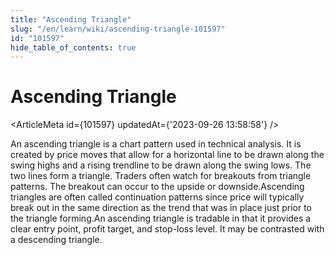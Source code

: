 ```yaml
---
title: "Ascending Triangle"
slug: "/en/learn/wiki/ascending-triangle-101597"
id: "101597"
hide_table_of_contents: true
---
```



# Ascending Triangle

<ArticleMeta id={101597} updatedAt={'2023-09-26 13:58:58'} />
<div className='border-solid border-b border-t-0 my-4 border-[var(--ifm-color-gray-300)]' />

An ascending triangle is a chart pattern used in technical analysis. It is created by price moves that allow for a horizontal line to be drawn along the swing highs and a rising trendline to be drawn along the swing lows. The two lines form a triangle. Traders often watch for breakouts from triangle patterns. The breakout can occur to the upside or downside.Ascending triangles are often called continuation patterns since price will typically break out in the same direction as the trend that was in place just prior to the triangle forming.An ascending triangle is tradable in that it provides a clear entry point, profit target, and stop-loss level. It may be contrasted with a descending triangle.
